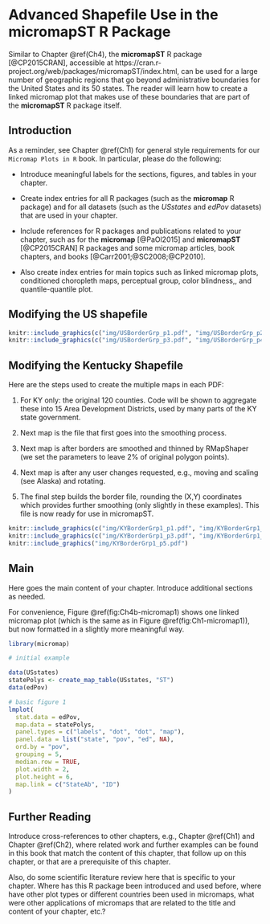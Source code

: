 # Advanced Shapefile Use in the **micromapST** R Package {#Ch4b}


\chapterauthor{Linda Williams Pickle, James Blackwood Pearson, Jr., Daniel B. Carr}


Similar to Chapter \@ref(Ch4), the **micromapST**\index{R Packages!micromapST} R package [@CP2015CRAN],
accessible at https://cran.r-project.org/web/packages/micromapST/index.html,
can be used for a large number of geographic regions that go beyond 
administrative boundaries for the United States and its 50 states.
The reader will learn how to create a 
linked micromap plot\index{Linked micromap plot} 
that makes use of these boundaries that are part of the 
**micromapST**\index{R Packages!micromapST} R package itself.


## Introduction {#Ch4b-Introduction}


As a reminder, see Chapter \@ref(Ch1) for general style requirements
for our `Micromap Plots in R` book. In particular, please do the following:

- Introduce meaningful labels for the sections, figures, and tables in your chapter.

- Create index entries for all R packages (such as the **micromap**\index{R Packages!micromap} R package)
and for all datasets (such as the _USstates_\index{Datasets!USstates} and _edPov_\index{Datasets!edPov} datasets)
that are used in your chapter.

- Include references for R packages and publications related to your chapter,
such as for the **micromap**\index{R Packages!micromap} [@PaOl2015] and 
**micromapST**\index{R Packages!micromapST} [@CP2015CRAN] R packages
and some micromap articles, book chapters, and books [@Carr2001;@SC2008;@CP2010].

- Also create index entries for main topics such as
linked micromap plots,\index{Linked micromap plot}
conditioned choropleth maps,\index{Conditioned choropleth map}
perceptual group,\index{Perceptual group}
color blindness,\index{Color blindness},
and quantile-quantile plot.\index{Quantile-quantile plot}


## Modifying the US shapefile {#Ch4b-USshapefile}


```r
knitr::include_graphics(c("img/USBorderGrp_p1.pdf", "img/USBorderGrp_p2.pdf"))
knitr::include_graphics(c("img/USBorderGrp_p3.pdf", "img/USBorderGrp_p4.pdf"))
```


## Modifying the Kentucky Shapefile {#Ch4b-Kentucky}


Here are the steps used to create the multiple maps in each PDF:

1. For KY only: the original 120 counties. Code will be shown to aggregate these into 15 Area Development Districts, used by many parts of the KY state government.

2. Next map is the file that first goes into the smoothing process.

3. Next map is after borders are smoothed and thinned by RMapShaper (we set the parameters to leave 2% of original polygon points).

4. Next map is after any user changes requested, e.g., moving and scaling (see Alaska) and rotating.

5. The final step builds the border file, rounding the (X,Y) coordinates which provides further smoothing (only slightly in these examples). This file is now ready for use in micromapST.


```r
knitr::include_graphics(c("img/KYBorderGrp1_p1.pdf", "img/KYBorderGrp1_p2.pdf"))
knitr::include_graphics(c("img/KYBorderGrp1_p3.pdf", "img/KYBorderGrp1_p4.pdf"))
knitr::include_graphics("img/KYBorderGrp1_p5.pdf")
```



## Main {#Ch4b-Main}


Here goes the main content of your chapter. Introduce additional sections as needed.

For convenience, Figure \@ref(fig:Ch4b-micromap1) shows one linked micromap plot\index{Linked micromap plot}
(which is the same as in Figure \@ref(fig:Ch1-micromap1)), but now formatted in a slightly more meaningful way.


```r
library(micromap)

# initial example

data(USstates)
statePolys <- create_map_table(USstates, "ST")
data(edPov)

# basic figure 1
lmplot(
  stat.data = edPov,
  map.data = statePolys,
  panel.types = c("labels", "dot", "dot", "map"),
  panel.data = list("state", "pov", "ed", NA),
  ord.by = "pov",   
  grouping = 5, 
  median.row = TRUE,
  plot.width = 2, 
  plot.height = 6,
  map.link = c("StateAb", "ID")
)
```


## Further Reading {#Ch4b-FurtherReading}


Introduce cross-references to other chapters, e.g., Chapter \@ref(Ch1) and Chapter \@ref(Ch2),
where related work and further examples can be found in this book that match the content of this
chapter, that follow up on this chapter, or that are a prerequisite of this chapter.

Also, do some scientific literature review here that is specific to your chapter.
Where has this R package been introduced and used before, where have other plot types
or different countries been used in micromaps, what were other applications 
of micromaps that are related to the title and content of your chapter, etc.?


\printbibliography[segment=\therefsegment,heading=subbibliography]

